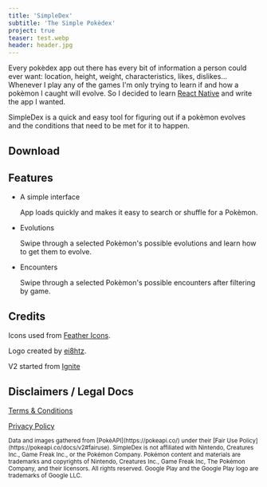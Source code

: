 ```yaml
---
title: 'SimpleDex'
subtitle: 'The Simple Pokèdex'
project: true
teaser: test.webp
header: header.jpg
---
```


Every pokèdex app out there has every bit of information a person could ever want: location, height, weight, characteristics, likes, dislikes... Whenever I play any of the games I'm only trying to learn if and how a pokèmon I caught will evolve. So I decided to learn [React Native](https://reactnative.dev/) and write the app I wanted.

SimpleDex is a quick and easy tool for figuring out if a pokèmon evolves and the conditions that need to be met for it to happen.

## Download

<StoreLinks googlePlayUrl="https://play.google.com/store/apps/details?id=com.cavender.simpledex&pcampaignid=pcampaignidMKT-Other-global-all-co-prtnr-py-PartBadge-Mar2515-1" />

## Features

- A simple interface

  App loads quickly and makes it easy to search or shuffle for a Pokèmon.

- Evolutions

  Swipe through a selected Pokèmon's possible evolutions and learn how to get them to evolve.

- Encounters

  Swipe through a selected Pokèmon's possible encounters after filtering by game.

## Credits

Icons used from [Feather Icons](https://feathericons.com/).

Logo created by [ei8htz](https://www.fiverr.com/ei8htz).

V2 started from [Ignite](https://github.com/infinitered/ignite)

## Disclaimers / Legal Docs

[Terms & Conditions](https://user.fm/files/v2-b8cb3440d4c3c31ea2e126c0541d64ef/termsAndConditions.html)

[Privacy Policy](https://user.fm/files/v2-891a62a0a61947b7e884d31505325a52/privacyPolicy.html)

<small>
  Data and images gathered from [PokèAPI](https://pokeapi.co/) under their [Fair
  Use Policy](https://pokeapi.co/docs/v2#fairuse).
</small>

<small>
  SimpleDex is not affiliated with Nintendo, Creatures Inc., Game Freak Inc., or
  the Pokémon Company. Pokémon content and materials are trademarks and
  copyrights of Nintendo, Creatures Inc., Game Freak Inc, The Pokémon Company,
  and their licensors. All rights reserved.
</small>

<small>
  Google Play and the Google Play logo are trademarks of Google LLC.
</small>
